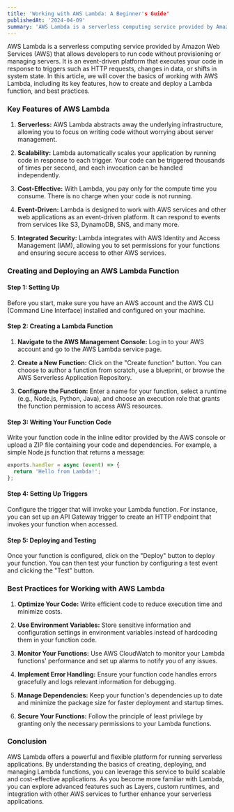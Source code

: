 ```yaml
---
title: 'Working with AWS Lambda: A Beginner's Guide'
publishedAt: '2024-04-09'
summary: 'AWS Lambda is a serverless computing service provided by Amazon Web Services that allows developers to run code without provisioning or managing servers.'
---
```


AWS Lambda is a serverless computing service provided by Amazon Web Services (AWS) that allows developers to run code without provisioning or managing servers. It is an event-driven platform that executes your code in response to triggers such as HTTP requests, changes in data, or shifts in system state. In this article, we will cover the basics of working with AWS Lambda, including its key features, how to create and deploy a Lambda function, and best practices.

### Key Features of AWS Lambda

1. **Serverless:** AWS Lambda abstracts away the underlying infrastructure, allowing you to focus on writing code without worrying about server management.

2. **Scalability:** Lambda automatically scales your application by running code in response to each trigger. Your code can be triggered thousands of times per second, and each invocation can be handled independently.

3. **Cost-Effective:** With Lambda, you pay only for the compute time you consume. There is no charge when your code is not running.

4. **Event-Driven:** Lambda is designed to work with AWS services and other web applications as an event-driven platform. It can respond to events from services like S3, DynamoDB, SNS, and many more.

5. **Integrated Security:** Lambda integrates with AWS Identity and Access Management (IAM), allowing you to set permissions for your functions and ensuring secure access to other AWS services.

### Creating and Deploying an AWS Lambda Function

#### Step 1: Setting Up

Before you start, make sure you have an AWS account and the AWS CLI (Command Line Interface) installed and configured on your machine.

#### Step 2: Creating a Lambda Function

1. **Navigate to the AWS Management Console:** Log in to your AWS account and go to the AWS Lambda service page.

2. **Create a New Function:** Click on the "Create function" button. You can choose to author a function from scratch, use a blueprint, or browse the AWS Serverless Application Repository.

3. **Configure the Function:** Enter a name for your function, select a runtime (e.g., Node.js, Python, Java), and choose an execution role that grants the function permission to access AWS resources.

#### Step 3: Writing Your Function Code

Write your function code in the inline editor provided by the AWS console or upload a ZIP file containing your code and dependencies. For example, a simple Node.js function that returns a message:

```javascript
exports.handler = async (event) => {
  return 'Hello from Lambda!';
};
```


#### Step 4: Setting Up Triggers

Configure the trigger that will invoke your Lambda function. For instance, you can set up an API Gateway trigger to create an HTTP endpoint that invokes your function when accessed.

#### Step 5: Deploying and Testing

Once your function is configured, click on the "Deploy" button to deploy your function. You can then test your function by configuring a test event and clicking the "Test" button.

### Best Practices for Working with AWS Lambda

1. **Optimize Your Code:** Write efficient code to reduce execution time and minimize costs.

2. **Use Environment Variables:** Store sensitive information and configuration settings in environment variables instead of hardcoding them in your function code.

3. **Monitor Your Functions:** Use AWS CloudWatch to monitor your Lambda functions' performance and set up alarms to notify you of any issues.

4. **Implement Error Handling:** Ensure your function code handles errors gracefully and logs relevant information for debugging.

5. **Manage Dependencies:** Keep your function's dependencies up to date and minimize the package size for faster deployment and startup times.

6. **Secure Your Functions:** Follow the principle of least privilege by granting only the necessary permissions to your Lambda functions.

### Conclusion

AWS Lambda offers a powerful and flexible platform for running serverless applications. By understanding the basics of creating, deploying, and managing Lambda functions, you can leverage this service to build scalable and cost-effective applications. As you become more familiar with Lambda, you can explore advanced features such as Layers, custom runtimes, and integration with other AWS services to further enhance your serverless applications.
